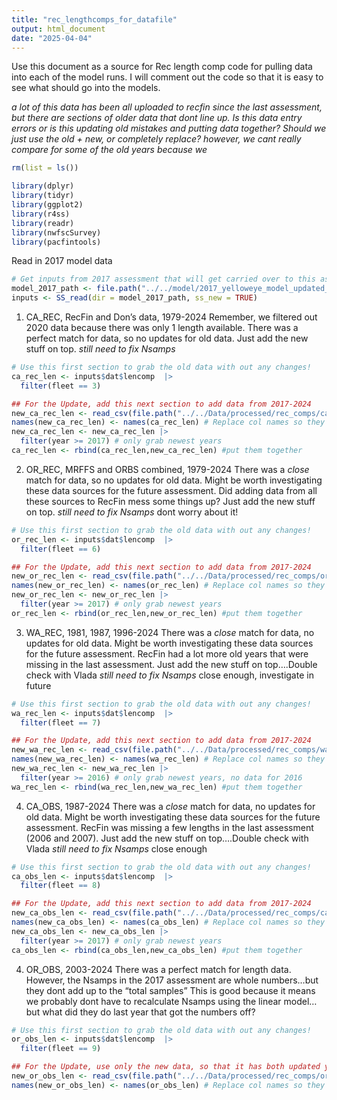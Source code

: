 ```yaml
---
title: "rec_lengthcomps_for_datafile"
output: html_document
date: "2025-04-04"
---
```


Use this document as a source for Rec length comp code for pulling data into each of the model runs. I will comment out the code so that it is easy to see what should go into the models.

*a lot of this data has been all uploaded to recfin since the last assessment, but there are sections of older data that dont line up. Is this data entry errors or is this updating old mistakes and putting data together? Should we just use the old + new, or completely replace? however, we cant really compare for some of the old years because we*

```r
rm(list = ls())

library(dplyr)
library(tidyr)
library(ggplot2)
library(r4ss)
library(readr)
library(nwfscSurvey)
library(pacfintools)
```

Read in 2017 model data
```r
# Get inputs from 2017 assessment that will get carried over to this assessment
model_2017_path <- file.path("../../model/2017_yelloweye_model_updated_ss3_exe")
inputs <- SS_read(dir = model_2017_path, ss_new = TRUE)
```

1. CA_REC, RecFin and Don's data, 1979-2024
  Remember, we filtered out 2020 data because there was only 1 length available.
  There was a perfect match for data, so no updates for old data. 
  Just add the new stuff on top.
  *still need to fix Nsamps*
```r
# Use this first section to grab the old data with out any changes!
ca_rec_len <- inputs$dat$lencomp  |>
  filter(fleet == 3)

## For the Update, add this next section to add data from 2017-2024
new_ca_rec_len <- read_csv(file.path("../../Data/processed/rec_comps/ca_rec_lengths.csv"))
names(new_ca_rec_len) <- names(ca_rec_len) # Replace col names so they match everything else
new_ca_rec_len <- new_ca_rec_len |>
  filter(year >= 2017) # only grab newest years
ca_rec_len <- rbind(ca_rec_len,new_ca_rec_len) #put them together
```

2. OR_REC, MRFFS and ORBS combined, 1979-2024
  There was a *close* match for data, so no updates for old data. 
  Might be worth investigating these data sources for the future assessment.
  Did adding data from all these sources to RecFin mess some things up?
  Just add the new stuff on top.
  *still need to fix Nsamps*
  dont worry about it!

```r
# Use this first section to grab the old data with out any changes!
or_rec_len <- inputs$dat$lencomp  |>
  filter(fleet == 6)

## For the Update, add this next section to add data from 2017-2024
new_or_rec_len <- read_csv(file.path("../../Data/processed/rec_comps/or_rec_lengths.csv"))
names(new_or_rec_len) <- names(or_rec_len) # Replace col names so they match everything else
new_or_rec_len <- new_or_rec_len |>
  filter(year >= 2017) # only grab newest years
or_rec_len <- rbind(or_rec_len,new_or_rec_len) #put them together
```

3. WA_REC, 1981, 1987, 1996-2024
  There was a *close* match for data, no updates for old data. 
  Might be worth investigating these data sources for the future assessment.
  RecFin had a lot more old years that were missing in the last assessment.
  Just add the new stuff on top....Double check with Vlada
  *still need to fix Nsamps*
  close enough, investigate in future
```r
# Use this first section to grab the old data with out any changes!
wa_rec_len <- inputs$dat$lencomp  |>
  filter(fleet == 7)

## For the Update, add this next section to add data from 2017-2024
new_wa_rec_len <- read_csv(file.path("../../Data/processed/rec_comps/wa_rec_lengths.csv"))
names(new_wa_rec_len) <- names(wa_rec_len) # Replace col names so they match everything else
new_wa_rec_len <- new_wa_rec_len |>
  filter(year >= 2016) # only grab newest years, no data for 2016
wa_rec_len <- rbind(wa_rec_len,new_wa_rec_len) #put them together
```

4. CA_OBS, 1987-2024
  There was a *close* match for data, no updates for old data. 
  Might be worth investigating these data sources for the future assessment.
  RecFin was missing a few lengths in the last assessment (2006 and 2007).
  Just add the new stuff on top....Double check with Vlada
  *still need to fix Nsamps*
  close enough
```r
# Use this first section to grab the old data with out any changes!
ca_obs_len <- inputs$dat$lencomp  |>
  filter(fleet == 8)

## For the Update, add this next section to add data from 2017-2024
new_ca_obs_len <- read_csv(file.path("../../Data/processed/rec_comps/ca_obs_lengths.csv"))
names(new_ca_obs_len) <- names(ca_obs_len) # Replace col names so they match everything else
new_ca_obs_len <- new_ca_obs_len |>
  filter(year >= 2017) # only grab newest years
ca_obs_len <- rbind(ca_obs_len,new_ca_obs_len) #put them together
```

4. OR_OBS, 2003-2024
  There was a perfect match for length data. 
  However, the Nsamps in the 2017 assessment are whole numbers...but they dont add up to the "total samples"
  This is good because it means we probably dont have to recalculate Nsamps using the linear model...but what did they do last year that got the numbers off?

```r
# Use this first section to grab the old data with out any changes!
or_obs_len <- inputs$dat$lencomp  |>
  filter(fleet == 9)

## For the Update, use only the new data, so that it has both updated years and updated Nsamps 
new_or_obs_len <- read_csv(file.path("../../Data/processed/rec_comps/or_obs_lengths.csv"))
names(new_or_obs_len) <- names(or_obs_len) # Replace col names so they match everything else

```